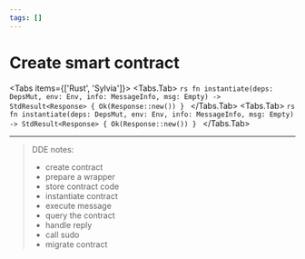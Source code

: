 ```yaml
---
tags: []
---
```



<Tags />


# Create smart contract

<Tabs items={['Rust', 'Sylvia']}>
  <Tabs.Tab>
    ```rs
    fn instantiate(deps: DepsMut, env: Env, info: MessageInfo, msg: Empty) -> StdResult<Response> {
        Ok(Response::new())
    }
    ```
  </Tabs.Tab>
  <Tabs.Tab>
    ```rs
    fn instantiate(deps: DepsMut, env: Env, info: MessageInfo, msg: Empty) -> StdResult<Response> {
        Ok(Response::new())
    }
    ```
  </Tabs.Tab>
</Tabs>

---

> DDE notes:
>
> - create contract
> - prepare a wrapper
> - store contract code
> - instantiate contract
> - execute message
> - query the contract
> - handle reply
> - call sudo
> - migrate contract
